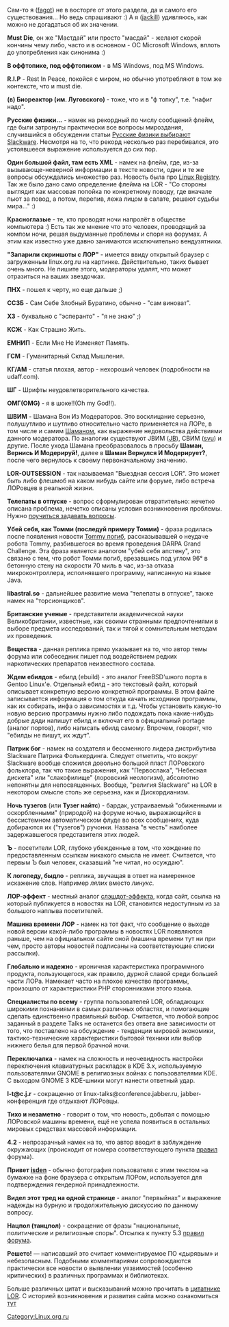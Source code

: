 Сам-то я ([http://linux.org.ru/whois.jsp?nick=fagot fagot]) не в восторге от этого раздела, да и самого его существования... Но ведь спрашивают :) А я ([http://linux.org.ru/whois.jsp?nick=jackill jackill]) удивляюсь, как можно не догадаться об их значении.

'''Must Die''', он же "Мастдай" или просто "масдай" - желают скорой кончины чему либо, часто и в основном - ОС Microsoft Windows, вплоть до употребления как синонима :)

'''В оффтопике, под оффтопиком''' - в MS Windows, под MS Windows.

'''R.I.P''' - Rest In Peace, покойся с миром, но обычно употребляют в том же контексте, что и must die.

'''(в) Биореактор (им. Луговского)''' - тоже, что и в "ф топку", т.е. "нафиг надо". 

'''Русские физики...''' - намек на рекордный по числу сообщений флейм, где были затронуты практически все вопросы мироздания, случившийся в обсуждении статьи [http://www.linux.org.ru/view-message.jsp?msgid=307710 Русские физики выбирают Slackware]. Несмотря на то, что рекорд несколько раз перебивался, это устоявшееся выражение используется до сих пор.

'''Один большой файл, там есть XML''' - намек на флейм, где, из-за вызывающе-неверной информации в тексте новости, одни и те же вопросы обсуждались множество раз. Новость была про [http://www.linux.org.ru/view-message.jsp?msgid=570469 Linux Registry]. Так же было дано само определение флейма на LOR - "Со стороны выглядит как массовая попойка по конкретному поводу, где вначале пьют за повод, а потом, перепив, лежа лицом в салате, решают судьбы мира..." :)

'''Красноглазые''' - те, кто проводят ночи напролёт в обществе компьютера :) Есть так же мнение что это человек, проводящий за компом ночи, решая выдуманные проблемы и споря на форумах. А этим как известно уже давно занимаются исключительно вендузятники.

'''"Запарили скриншоты с ЛОР"''' - имеется ввиду открытый браузер с загруженным linux.org.ru на картинке. Действительно, таких бывает очень много. Не пишите этого, модераторы удалят, что может отразиться на ваших звездочках.  

'''ПНХ''' - пошел к черту, но еще дальше ;)

'''ССЗБ''' - Сам Себе Злобный Буратино, обычно - "сам виноват".

'''ХЗ''' - буквально с "эсперанто" - "я не знаю" ;)

'''КСЖ''' - Как Страшно Жить.

'''ЕМНИП''' - Если Мне Не Изменяет Память.

'''ГСМ''' - Гуманитарный Склад Мышления.  

'''КГ/АМ''' - статья плохая, автор - нехороший человек (подробности на udaff.com).

'''ШГ''' - Шрифты неудовлетворительного качества.

'''ОМГ(OMG)''' - я в шоке!!(Oh my God!!).

'''ШВИМ''' - Шамана Вон Из Модераторов. Это восклицание серьезно, полушутливо и шутливо относительно часто применяется на ЛОРе, в том числе и самим [http://linux.org.ru/whois.jsp?nick=Shaman007 Шаманом], как выражение недовольства действиями данного модератора. По аналогии существуют JBИМ ([http://linux.org.ru/whois.jsp?nick=JB JB]), СВИМ ([http://linux.org.ru/whois.jsp?nick=svu svu]) и другие. После ухода Шамана преобразовалось в просьбу '''Шаман, Вернись И Модерируй!''', далее в '''Шаман Вернулся И Модерирует?''', после чего вернулось к своему первоначальному значению.

'''LOR-OUTSESSION''' - так называемая "Выездная сессия LOR". Это может быть либо флешмоб на каком нибудь сайте или форуме, либо встреча ЛОРовцев в реальной жизни.

'''Телепаты в отпуске''' - вопрос сформулирован отвратительно: нечетко описана проблема, нечетко описаны условия возникновения проблемы. Нужно [http://www.ln.ua/~openxs/articles/smart-questions-ru.html поучиться задавать вопросы].

'''Убей себя, как Томми (последуй примеру Томми)''' - фраза родилась после появления новости [http://www.linux.org.ru/jump-message.jsp?msgid=1109623 Tommy погиб], рассказывавшей о неудаче робота Tommy, разбившегося во время проведения DARPA Grand Challenge. Эта фраза является аналогом "убей себя апстену", это связано с тем, что робот Томми погиб, врезавшись под углом 96° в бетонную стену на скорости 70 миль в час, из-за отказа микроконтроллера, исполнявшего программу, написанную на языке Java.

'''libastral.so''' - дальнейшее развитие мема "телепаты в отпуске", также намек на "торсионщиков".

'''Британские ученые''' - представители академической науки Великобритании, известные, как своими странными предпочтениями в выборе предмета исследований, так и тягой к сомнительным методам их проведения.

'''Вещества''' - данная реплика прямо указывает на то, что автор темы форума или собеседник пишет под воздействием редких наркотических препаратов неизвестного состава.

'''Ждем ебилдов''' - ебилд (ebuild) - это аналог FreeBSD'шного порта в Gentoo Linux'е. Отдельный ебилд - это текстовый файл, который описывает конкретную версию конкретной программы. В этом файле записывается информация о том откуда качать исходники программы, как их собирать, инфа о зависимостях и т.д. Чтобы установить какую-то новую версию программы нужно либо подождать пока какие-нибудь добрые дяди напишут ебилд и включат его в официальный portage (аналог портов), либо написать ебилд самому. Впрочем, говорят, что "ебилды не пишут, их ждут".

'''Патрик бог''' - намек на создателя и бессменного лидера дистрибутива Slackware Патрика Фолькердинга. Следует отметить, что вокруг Slackware вообще сложился довольно большой пласт ЛОРовского фольклора, так что такие выражения, как "Первослака", "Небесная дискета" или "слакофилище" (лоровский неологизм), абсолютно непонятны для непосвященных. Вообще, "религия Slackware" на LOR в некотором смысле столь же серьезна, как и Дискордианизм.

'''Ночь тузегов''' (или '''Тузег найтс''') - бардак, устраиваемый "обиженными и оскорбленными" (природой) на форуме ночью, выражающийся в бессистемном автоматическом флуде во всех сообщениях, куда добираются их ("тузегов") ручонки. Названа "в честь" наиболее задержавшегося представителя этих людей.

'''Ъ''' - посетители LOR, глубоко убежденные в том, что хождение по предоставленным ссылкам никакого смысла не имеет. Считается, что первым Ъ был человек, сказавший "не читал, но осуждаю".

'''К логопеду, быдло''' - реплика, звучащая в ответ на намеренное искажение слов. Например ''лялих'' вместо ''линукс''.

'''ЛОР-эффект''' - местный аналог [http://ru.wikipedia.org/wiki/Слэшдот-эффект слэшдот-эффекта], когда сайт, ссылка на который публикуется в новостях на LOR, становится недоступным из за большого наплыва посетителей.

'''Машина времени ЛОР''' - намек на тот факт, что сообщение о выходе новой версии какой-либо программы в новостях LOR появляются раньше, чем на официальном сайте оной (машина времени тут ни при чем, просто авторы новостей подписаны на соответствующие списки рассылки).

'''Глобально и надежно''' - ироничная характеристика программного продукта, пользующегося, как правило, дурной славой среди большей части ЛОРа. Намекает часто на плохое качество программы, произошло от характеристики PHP сторонниками этого языка.

'''Специалисты по всему''' - группа пользователей LOR, обладающих широкими познаниями в самых различных областях, и помогающие сделать единственно правильный выбор. Считается, что любой вопрос заданный в разделе Talks не останется без ответа вне зависимости от того, что поставлено на обсуждение - тенденции мировой экономики, тактико-технические характеристики бытовой техники или выбор нижнего белья для первой брачной ночи.

'''Переключалка''' - намек на сложность и неочевидность настройки переключения клавиатурных раскладок в KDE 3.x, используемую пользователями GNOME в религиозных войнах с пользователями KDE. С выходом GNOME 3 KDE-шники могут нанести ответный удар.

'''l-t@c.j.r''' - сокращенно от linux-talks@conference.jabber.ru, jabber-конференция где отдыхают ЛОРовцы.  

'''Тихо и незаметно''' - говорит о том, что новость, добытая с помощью ЛОРовской машины времени, ещё не успела появиться в остальных мировых средствах массовой информации.

'''4.2''' - непрозрачный намек на то, что автор вводит в заблуждение окружающих (происходит от номера соответствующего пункта [http://www.linux.org.ru/rules.jsp правил] форума).

'''Привет [http://linux.org.ru/whois.jsp?nick=isden isden]''' - обычно фотография пользователя с этим текстом на бумажке на фоне браузера с открытым ЛОРом, используется для подтверждения гендерной принадлежности.

'''Видел этот тред на одной странице''' - аналог "первыйнах" и выражение надежды на бурную и продолжительную дискуссию по данному вопросу.

'''Нацпол (танцпол)''' - сокращение от фразы "национальные, политические и религиозные споры". Отсылка к пункту 5.3 [http://www.linux.org.ru/rules.jsp правил форума].

'''Решето!''' — написавший это считает комментируемое ПО «дырявым» и небезопасным. Подобными комментариями сопровождаются практически все новости о выявлении уязвимостей (особенно критических) в различных программах и библиотеках.

Больше различных цитат и высказываний можно прочитать в [http://www.lorquotes.ru/ цитатнике LOR]. С историей возникновения и развития сайта можно ознакомиться [[История Linux.org.ru|тут]]

[[Category:Linux.org.ru]]
